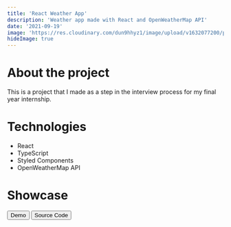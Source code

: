 ```yaml
---
title: 'React Weather App'
description: 'Weather app made with React and OpenWeatherMap API'
date: '2021-09-19'
image: 'https://res.cloudinary.com/dun9hhyz1/image/upload/v1632077200/personal-website/portfolio/react-weather-app/tuxpi.com.1632076521_a0wxsq_hw299g.jpg'
hideImage: true
---
```


# About the project

This is a project that I made as a step in the interview process for my final year internship.

# Technologies

- React
- TypeScript
- Styled Components
- OpenWeatherMap API

# Showcase

<Button variant='action' link='https://hazemkrimi.github.io/react-weather-app' target='_blank'>
	Demo
</Button>

<Button variant='outline' link='https://github.com/hazemKrimi/react-weather-app' target='_blank'>
	Source Code
</Button>
